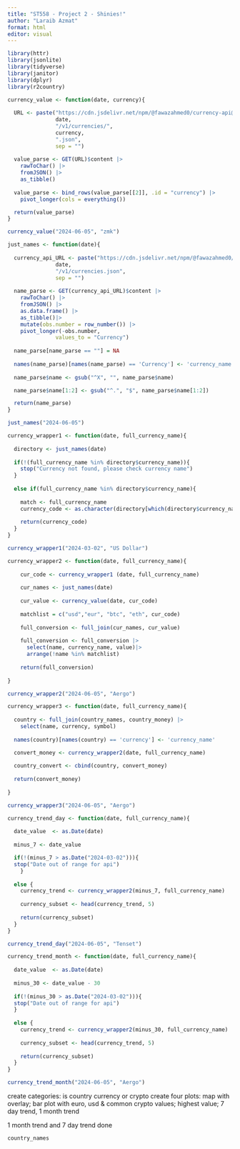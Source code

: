 ```yaml
---
title: "ST558 - Project 2 - Shinies!"
author: "Laraib Azmat"
format: html
editor: visual
---
```


```r
library(httr)
library(jsonlite)
library(tidyverse)
library(janitor)
library(dplyr)
library(r2country)
```

```r
currency_value <- function(date, currency){
  
  URL <- paste("https://cdn.jsdelivr.net/npm/@fawazahmed0/currency-api@",
               date,
               "/v1/currencies/",
               currency,
               ".json",
               sep = "")
  
  value_parse <- GET(URL)$content |>
    rawToChar() |>
    fromJSON() |>
    as_tibble()
  
  value_parse <- bind_rows(value_parse[[2]], .id = "currency") |>
    pivot_longer(cols = everything())

  return(value_parse)
}
```

```r
currency_value("2024-06-05", "zmk")
```

```r
just_names <- function(date){
  
  currency_api_URL <- paste("https://cdn.jsdelivr.net/npm/@fawazahmed0/currency-api@",
               date,
               "/v1/currencies.json",
               sep = "")
  
  name_parse <- GET(currency_api_URL)$content |>
    rawToChar() |>
    fromJSON() |>
    as.data.frame() |>
    as_tibble()|> 
    mutate(obs.number = row_number()) |>
    pivot_longer(-obs.number,
               values_to = "Currency")
  
  name_parse[name_parse == ""] = NA
  
  names(name_parse)[names(name_parse) == 'Currency'] <- 'currency_name'
  
  name_parse$name <- gsub("^X", "", name_parse$name)

  name_parse$name[1:2] <- gsub("^.", "$", name_parse$name[1:2])

  return(name_parse)
}
```

```r
just_names("2024-06-05")
```

```r
currency_wrapper1 <- function(date, full_currency_name){
  
  directory <- just_names(date)
  
  if(!(full_currency_name %in% directory$currency_name)){
    stop("Currency not found, please check currency name") 
  }  
  
  else if(full_currency_name %in% directory$currency_name){
    
    match <- full_currency_name
    currency_code <- as.character(directory[which(directory$currency_name == match), "name"])
    
    return(currency_code)
  }
}
```


```r
currency_wrapper1("2024-03-02", "US Dollar")
```

```r
currency_wrapper2 <- function(date, full_currency_name){  
  
    cur_code <- currency_wrapper1 (date, full_currency_name)
  
    cur_names <- just_names(date)
  
    cur_value <- currency_value(date, cur_code)
  
    matchlist = c("usd","eur", "btc", "eth", cur_code)
  
    full_conversion <- full_join(cur_names, cur_value)
  
    full_conversion <- full_conversion |>
      select(name, currency_name, value)|>
      arrange(!name %in% matchlist) 
  
    return(full_conversion)
 
}
```

```r
currency_wrapper2("2024-06-05", "Aergo")
```

```r
currency_wrapper3 <- function(date, full_currency_name){
  
  country <- full_join(country_names, country_money) |>
    select(name, currency, symbol)
  
  names(country)[names(country) == 'currency'] <- 'currency_name'

  convert_money <- currency_wrapper2(date, full_currency_name)
  
  country_convert <- cbind(country, convert_money)
  
  return(convert_money)
  
}
```

```r
currency_wrapper3("2024-06-05", "Aergo")
```

```r
currency_trend_day <- function(date, full_currency_name){
  
  date_value  <- as.Date(date)
  
  minus_7 <- date_value

  if(!(minus_7 > as.Date("2024-03-02"))){
  stop("Date out of range for api") 
    }  
  
  else {
    currency_trend <- currency_wrapper2(minus_7, full_currency_name)
    
    currency_subset <- head(currency_trend, 5)
    
    return(currency_subset)
  }
}
```

```r
currency_trend_day("2024-06-05", "Tenset")
```

```r
currency_trend_month <- function(date, full_currency_name){
  
  date_value  <- as.Date(date)
  
  minus_30 <- date_value - 30
  
  if(!(minus_30 > as.Date("2024-03-02"))){
  stop("Date out of range for api") 
  }  
  
  else {
    currency_trend <- currency_wrapper2(minus_30, full_currency_name)
        
    currency_subset <- head(currency_trend, 5)
    
    return(currency_subset)
  }
}
```

```r
currency_trend_month("2024-06-05", "Aergo")
```

create categories: is country currency or crypto
create four plots: map with overlay; bar plot with euro, usd & common crypto values; highest value; 7 day trend, 1 month trend

1 month trend and 7 day trend done

```r
country_names
```

